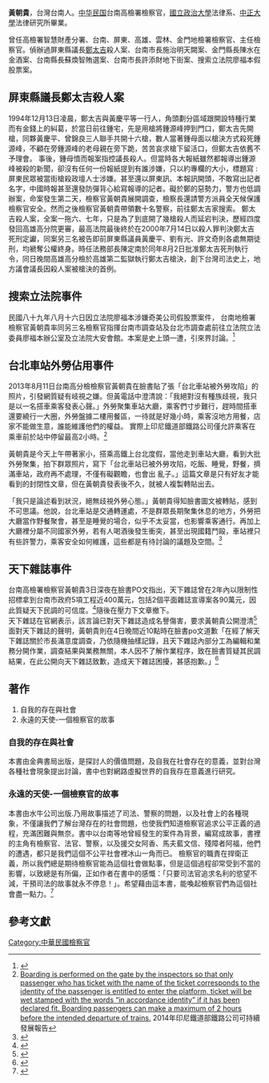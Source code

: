 {{多個問題|
{{Citation style|time=2021-04-30T09:53:38+00:00}}
{{copyedit|time=2015-05-27T15:07:21+00:00}}
{{inappropriate tone|time=2015-05-27T15:07:21+00:00}}
}}
'''黃朝貴'''，台灣台南人。[[中华民国|中华民国]]台南高檢署檢察官，[[國立政治大學|國立政治大學]]法律系、[[國立中正大學|中正大學]]法律研究所畢業。

曾任高檢署智慧財產分署、台南、屏東、高雄、雲林、金門地檢署檢察官、主任檢察官。偵辦過屏東縣議長[[鄭太吉|鄭太吉]]殺人案、台南市長施治明天闕案、金門縣長陳水在金酒案、台南縣長蘇煥智賄選案、台南市長許添財地下街案、搜索立法院廖福本假股票案。
==屏東縣議長鄭太吉殺人案==
{{main|鄭太吉}}
1994年12月13日凌晨，鄭太吉與黃慶平等一行人，角頭劃分區域跟開設特種行業而有金錢上的糾葛，於當日前往鍾宅，先是用槍將鍾源峰押到門口，鄭太吉先開槍，同夥黃慶平、曾錦良三人聯手共開十六槍，數人當著鍾母面以槍決方式殺死鍾源峰，不顧在旁鍾源峰的老母親在旁下跪，苦苦哀求槍下留活口，但鄭太吉依舊不予理會。
事後，鍾母憤而報案指控議長殺人。但當時各大報紙雖然都報導出鍾源峰被殺的新聞，卻沒有任何一份報紙提到有誰涉嫌，只以約專欄的大小，標題寫 : 屏東民眾被當街槍殺政壇人士涉嫌。甚至還以屏東訊、本報訊開頭，不敢寫出記者名字，中國時報甚至還發防彈背心給寫報導的記者。礙於鄭的惡勢力，警方也低調辦案，命案發生第二天，檢察官黃朝貴展開調查，檢察長還請警方派員全天候保護檢察官安全。然而之後檢察官黃朝貴帶領數十名警察，前往鄭太吉家搜索。
鄭太吉殺人案，全案一拖六、七年，只是為了到底開了幾槍殺人而延宕判決，歷經四度發回高雄高分院更審，最高法院最後終於在2000年7月14日以殺人罪判決鄭太吉死刑定讞，同案另三名被告即前屏東縣議員黃慶平、劉有光、許文奇則各處無期徒刑，均褫奪公權終身。時任法務部長陳定南於同年8月2日批准鄭太吉死刑執行令，同日晚間高雄高分檢於高雄第二監獄執行鄭太吉槍決，創下台灣司法史上，地方議會議長因殺人案被槍決的首例。

==搜索立法院事件==
民國八十九年八月十六日因立法院廖福本涉嫌奇美公司假股票案件，
台南地檢署檢察官黃朝貴率同另三名檢察官指揮台南市調查站及台北市調查處前往立法院立法委員廖福本辦公室及立法院大安會館。本案是史上頭一遭，引來界討論。<ref>{{Cite web |url=http://www.libertytimes.com.tw/2009/new/mar/13/today-p4.htm |title=存档副本 |access-date=2014-01-28 |archive-date=2012-03-08 |archive-url=https://web.archive.org/web/20120308110109/http://www.libertytimes.com.tw/2009/new/mar/13/today-p4.htm |dead-url=no }}</ref>

==台北車站外勞佔用事件==
2013年8月11日台南高分檢檢察官黃朝貴在臉書貼了張「台北車站被外勞攻陷」的照片，引發網質疑有岐視之嫌。但黃電話中澄清說：「我絕對沒有種族歧視，我只是以一名搭車乘客發表心聲。」外勞聚集車站大廳，乘客們寸步難行，趕時間搭車還要繞行一大圈，外勞盤據二樓用餐區，一待就是好幾小時，乘客沒地方用餐，店家不能做生意，誰能維護他們的權益。 實際上印尼鐵道部鐵路公司僅允許乘客在乘車前於站中停留最高2小時。<ref>[https://www.kereta-api.co.id/media/document/sustainability_report_2014.pdf Boarding is performed on the gate by the inspectors so that only passenger who has ticket with the name of the ticket corresponds to the identity of the passenger is entitled to enter the platform, ticket will be wet stamped with the words “in accordance identity” if it has been declared fit. Boarding passengers can make a maximum of 2 hours before the intended departure of trains.] {{Wayback|url=https://www.kereta-api.co.id/media/document/sustainability_report_2014.pdf |date=20161204021704 }} 2014年印尼鐵道部鐵路公司可持續發展報告</ref>

黃朝貴是今天上午帶著家小，搭乘高鐵上台北度假，當他走到車站大廳，看到大批外勞聚集，拍下群眾照片，寫下「台北車站已被外勞攻陷，吃飯、睡覺，野餐，擠滿車站，政府再不處理，不僅有礙觀瞻，也會出
亂子。」這篇文章是只有好友才能看到的封閉性文章，但在黃朝貴發表後不久，就被人複製轉貼出去。 

「我只是論述看到狀況，絕無歧視外勞心態。」黃朝貴得知臉書圖文被轉貼，感到不可思議。他說，台北車站是交通轉運處，不是群眾長期聚集休息的地方，外勞把大廳當作野餐聚會，甚至是睡覺的場合，似乎不太妥當，也影響乘客通行。再加上大廳裡分屬不同國家外勞，若有人喝酒後發生衝突，甚至出現國籍鬥毆，車站裡只有些許警力，乘客安全如何維護，這些都是有待討論的議題及空間。<ref>{{Cite web |url=http://www.appledaily.com.tw/realtimenews/article/new/20130811/240729/ |title=存档副本 |access-date=2014-01-28 |archive-date=2016-04-01 |archive-url=https://web.archive.org/web/20160401101300/http://www.appledaily.com.tw/realtimenews/article/new/20130811/240729 |dead-url=no }}</ref>

==天下雜誌事件==
台南高檢署檢察官黃朝貴3日深夜在臉書PO文指出，天下雜誌曾在2年內以限制性招標拿到台南市政府5項工程近400萬元，包括2個平面雜誌宣導案各90萬元，因此質疑天下民調的可信度。<ref>{{Cite web |url=http://tw.news.yahoo.com/%E5%92%AC%E8%B3%B4%E6%B8%85%E5%BE%B7%E9%9D%A0%E6%A8%99%E6%A1%88%E6%8B%BF%E7%AC%AC1-%E9%BB%83%E6%9C%9D%E8%B2%B4%E5%90%91%E5%A4%A9%E4%B8%8B%E9%81%93%E6%AD%89-171143152.html |title=存档副本 |access-date=2013-09-05 |archive-date=2013-09-11 |archive-url=https://web.archive.org/web/20130911075815/http://tw.news.yahoo.com/%E5%92%AC%E8%B3%B4%E6%B8%85%E5%BE%B7%E9%9D%A0%E6%A8%99%E6%A1%88%E6%8B%BF%E7%AC%AC1-%E9%BB%83%E6%9C%9D%E8%B2%B4%E5%90%91%E5%A4%A9%E4%B8%8B%E9%81%93%E6%AD%89-171143152.html |dead-url=no }}</ref>隨後在壓力下文章撤下。<br>
天下雜誌在官網表示，該言論已對天下雜誌造成名譽傷害，要求黃朝貴公開澄清<ref>{{Cite web |url=http://www.cw.com.tw/article/article.action?id=5052033 |title=存档副本 |access-date=2013-09-05 |archive-date=2016-03-04 |archive-url=https://web.archive.org/web/20160304083453/http://www.cw.com.tw/article/article.action?id=5052033 |dead-url=no }}</ref><br>
面對天下雜誌的聲明，黃朝貴則在4日晚間近10點時在臉書po文道歉「在經了解天下雜誌關於市長滿意度調查，乃依隨機抽樣記錄，且天下雜誌內部分工為編輯和業務分開作業，調查結果與業務無關，本人因不了解作業程序，致在臉書質疑其民調結果，在此公開向天下雜誌致歉，造成天下雜誌困擾，甚感抱歉。」<ref>{{Cite web |url=http://www.appledaily.com.tw/realtimenews/article/politics/20130904/253802/%E9%BB%83%E6%9C%9D%E8%B2%B4%E6%99%9A%E9%96%93%E5%9C%A8%E8%87%89%E6%9B%B8%E8%87%B4%E6%AD%89 |title=存档副本 |access-date=2013-09-05 |archive-date=2016-03-04 |archive-url=https://web.archive.org/web/20160304124737/http://www.appledaily.com.tw/realtimenews/article/politics/20130904/253802/%E9%BB%83%E6%9C%9D%E8%B2%B4%E6%99%9A%E9%96%93%E5%9C%A8%E8%87%89%E6%9B%B8%E8%87%B4%E6%AD%89 |dead-url=no }}</ref>

==著作==

#自我的存在與社會
#永遠的天使-一個檢察官的故事

===自我的存在與社會===
本書由金典書局出版，是探討人的價值問題，及自我在社會存在的意義，並對台灣各種社會現象提出討論，書中也對網路虛擬世界的自我存在意義進行研究。

===永遠的天使-一個檢察官的故事===
本書由水牛公司出版.乃用故事描述了司法、警察的問題，以及社會上的各種現象，不僅讓我們了解台灣存在的社會問題，也使我們知道檢察官追求公平正義的過程，充滿困難與無奈。書中以台南等地曾經發生的案件為背景，編寫成故事，書裡的主角有檢察官、法官、警察，以及援交女阿香、馬夫藍文信、殘障者阿福，他們的遭遇，都只是我們這個不公平社會裡冰山一角而已。
檢察官的職責在捍衛正義，所以我們總是期待檢察官能為這個社會做點事，但是這個過程卻常受到不當的影響，以致總是有所偏，正如作者在書中的感慨：「只要司法官追求名利的慾望不減，干預司法的故事就永不停息！」。希望藉由這本書，能喚起檢察官們為這個社會盡一點力。<ref>{{Cite web |url=http://www.kingstone.com.tw/book/book_page.asp?kmcode=2017830045970 |title=金石堂網路書店-永遠的天使-一個檢察官的故事 |access-date=2014-01-28 |archive-date=2016-03-04 |archive-url=https://web.archive.org/web/20160304201742/http://www.kingstone.com.tw/book/book_page.asp?kmcode=2017830045970 |dead-url=no }}</ref>


==參考文獻==
<references/>

[[Category:中華民國檢察官|Category:中華民國檢察官]]